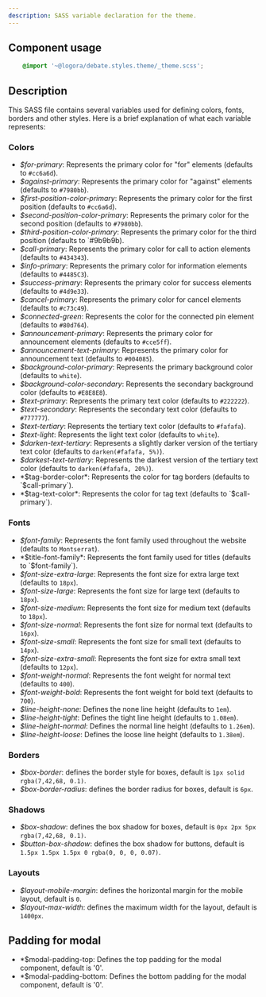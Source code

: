 ```yaml
---
description: SASS variable declaration for the theme.
---
```


## Component usage
```scss
    @import '~@logora/debate.styles.theme/_theme.scss';
```

## Description

This SASS file contains several variables used for defining colors, fonts, borders and other styles. Here is a brief explanation of what each variable represents:

### Colors

- *$for-primary*: Represents the primary color for "for" elements (defaults to `#cc6a6d`).
- *$against-primary*: Represents the primary color for "against" elements (defaults to `#7980bb`).
- *$first-position-color-primary*: Represents the primary color for the first position (defaults to `#cc6a6d`).
- *$second-position-color-primary*: Represents the primary color for the second position (defaults to `#7980bb`).
- *$third-position-color-primary*: Represents the primary color for the third position (defaults to `#9b9b9b).
- *$call-primary*: Represents the primary color for call to action elements (defaults to `#434343`).
- *$info-primary*: Represents the primary color for information elements (defaults to `#4485C3`).
- *$success-primary*: Represents the primary color for success elements (defaults to `#4d9e33`).
- *$cancel-primary*: Represents the primary color for cancel elements (defaults to `#c73c49`).
- *$connected-green*: Represents the color for the connected pin element (defaults to `#80d764`).
- *$announcement-primary*: Represents the primary color for announcement elements (defaults to `#cce5ff`).
- *$announcement-text-primary*: Represents the primary color for announcement text (defaults to `#004085`).
- *$background-color-primary*: Represents the primary background color (defaults to `white`).
- *$background-color-secondary*: Represents the secondary background color (defaults to `#E8E8E8`).
- *$text-primary*: Represents the primary text color (defaults to `#222222`).
- *$text-secondary*: Represents the secondary text color (defaults to `#777777`).
- *$text-tertiary*: Represents the tertiary text color (defaults to `#fafafa`).
- *$text-light*: Represents the light text color (defaults to `white`).
- *$darken-text-tertiary*: Represents a slightly darker version of the tertiary text color (defaults to `darken(#fafafa, 5%)`).
- *$darkest-text-tertiary*: Represents the darkest version of the tertiary text color (defaults to `darken(#fafafa, 20%)`).
- *$tag-border-color*: Represents the color for tag borders (defaults to `$call-primary`).
- *$tag-text-color*: Represents the color for tag text (defaults to `$call-primary`).

### Fonts

- *$font-family*: Represents the font family used throughout the website (defaults to `Montserrat`).
- *$title-font-family*: Represents the font family used for titles (defaults to `$font-family`).
- *$font-size-extra-large*: Represents the font size for extra large text (defaults to `18px`).
- *$font-size-large*: Represents the font size for large text (defaults to `18px`).
- *$font-size-medium*: Represents the font size for medium text (defaults to `18px`).
- *$font-size-normal*: Represents the font size for normal text (defaults to `16px`).
- *$font-size-small*: Represents the font size for small text (defaults to `14px`).
- *$font-size-extra-small*: Represents the font size for extra small text (defaults to `12px`).
- *$font-weight-normal*: Represents the font weight for normal text (defaults to `400`).
- *$font-weight-bold*: Represents the font weight for bold text (defaults to `700`).
- *$line-height-none*: Defines the none line height (defaults to `1em`).
- *$line-height-tight*: Defines the tight line height (defaults to `1.08em`).
- *$line-height-normal*: Defines the normal line height (defaults to `1.26em`).
- *$line-height-loose*: Defines the loose line height (defaults to `1.38em`).

### Borders

- *$box-border*: defines the border style for boxes, default is `1px solid rgba(7,42,68, 0.1)`.
- *$box-border-radius*: defines the border radius for boxes, default is `6px`.

### Shadows

- *$box-shadow*: defines the box shadow for boxes, default is `0px 2px 5px rgba(7,42,68, 0.1)`.
- *$button-box-shadow*: defines the box shadow for buttons, default is `1.5px 1.5px 1.5px 0 rgba(0, 0, 0, 0.07)`.

### Layouts

- *$layout-mobile-margin*: defines the horizontal margin for the mobile layout, default is `0`.
- *$layout-max-width*: defines the maximum width for the layout, default is `1400px`.

## Padding for modal

- *$modal-padding-top: Defines the top padding for the modal component, default is '0'.
- *$modal-padding-bottom: Defines the bottom padding for the modal component, default is '0'.

